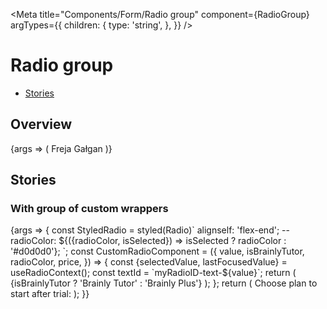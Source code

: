 


<Meta
  title="Components/Form/Radio group"
  component={RadioGroup}
  argTypes={{
    children: {
      type: 'string',
    },
  }}
/>

# Radio group

- [Stories](#stories)

## Overview

<Canvas>
  <Story name="Default" args={{name: 'dog', value: 'Freja'}}>
    {args => (
      <RadioGroup {...args}>
        <Radio value="Freja">Freja</Radio>
        <Radio value="Gałgan">Gałgan</Radio>
      </RadioGroup>
    )}
  </Story>
</Canvas>

<ArgsTable story="Default" />

## Stories

### With group of custom wrappers

<Canvas>
  <Story name="With group of custom wrappers">
    {args => {
      const StyledRadio = styled(Radio)`
        alignself: 'flex-end';
        --radioColor: ${({radioColor, isSelected}) =>
          isSelected ? radioColor : '#d0d0d0'};
      `;
      const CustomRadioComponent = ({
        value,
        isBrainlyTutor,
        radioColor,
        price,
      }) => {
        const {selectedValue, lastFocusedValue} = useRadioContext();
        const textId = `myRadioID-text-${value}`;
        return (
          <label
            id={`myRadioID-${value}`}
            style={{
              marginRight: '20px',
              border: '2px solid black',
              borderColor:
                value === lastFocusedValue || value === selectedValue
                  ? isBrainlyTutor
                    ? '#c98600'
                    : '#24a865'
                  : '#d0d0d0',
              borderRadius: '8px',
              padding: '10px',
            }}
          >
            <Flex alignItems="center">
              <Flex
                className="sg-space-x-xs"
                alignItems="center"
                style={{
                  padding: '20px',
                }}
              >
                <Logo
                  type={isBrainlyTutor ? 'brainly-tutoring' : 'brainly-plus'}
                  style={{width: '90px', height: 'auto'}}
                />
                <Text weight="bold" id={textId}>
                  {isBrainlyTutor ? 'Brainly Tutor' : 'Brainly Plus'}
                </Text>
              </Flex>
              <StyledRadio
                radioColor={radioColor}
                isSelected={value === selectedValue}
                value={value}
                aria-describedby={textId}
              />
            </Flex>
          </label>
        );
      };
      return (
        <Flex fullWidth direction="column" alignItems="center">
          <Headline
            align="to-center"
            extraBold
            size="xlarge"
            style={{
              marginBottom: '20px',
            }}
          >
            Choose plan to start after trial:
          </Headline>
          <RadioGroup name="plan" value="plus" direction="row">
            <CustomRadioComponent
              isBrainlyTutor={false}
              value="plus"
              radioColor="#24a865"
            />
            <CustomRadioComponent
              isBrainlyTutor={true}
              value="tutor"
              radioColor="#c98600"
            />
          </RadioGroup>
        </Flex>
      );
    }}
  </Story>
</Canvas>
